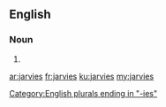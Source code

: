 ==English==

===Noun===
{{head|en}}

# {{plural of|jarvey}}

[[Category:English plurals ending in "-ies"]]

[[ar:jarvies]]
[[fr:jarvies]]
[[ku:jarvies]]
[[my:jarvies]]
